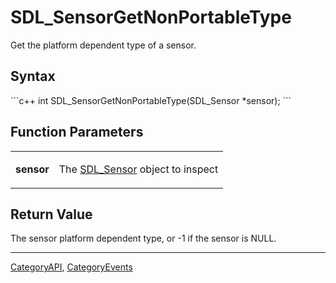 <!-- pragma section-numbers off -->
<!-- pragma disable-camelcase -->

= SDL_SensorGetNonPortableType =
Get the platform dependent type of a sensor.


== Syntax ==
```c++
int SDL_SensorGetNonPortableType(SDL_Sensor *sensor);
```

== Function Parameters ==
{|
|'''sensor'''
|The [[SDL_Sensor]] object to inspect
|}

== Return Value ==
The sensor platform dependent type, or -1 if the sensor is NULL.

----
[[CategoryAPI]], [[CategoryEvents]]
